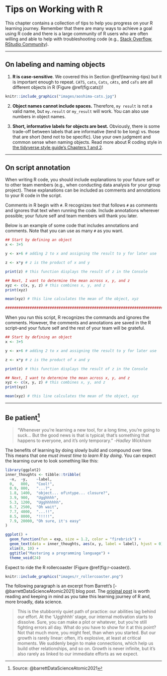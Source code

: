 # Tips on Working with R {#tips}

This chapter contains a collection of tips to help you progress on your R learning journey. Remember that there are many ways to achieve a goal using R code and there is a large community of R users who are often willing and able to help with troubleshooting code (e.g., [Stack Overflow](https://stackoverflow.com/questions/tagged/r), [RStudio Community](https://community.rstudio.com/)).

---

## On labeling and naming objects

1. **R is case-sensitive**. We covered this in Section \@ref(learning-tips) but it is important enough to repeat. `CATS`, `cats`, `Cats`, `cAts`, and `caTs` are all different objects in R (Figure \@ref(fig:cats))!

```r
knitr::include_graphics("images/aoshima-cats.jpg")
```

2. **Object names cannot include spaces.** Therefore, `my result` is not a valid name, but `my.result` or `my_result` will work. You can also use numbers in object names.

3. **Short, informative labels for objects are best.** Obviously, there is some trade-off between labels that are informative (tend to be long) vs. those that are short (tend not to be specific). Use your own judgment and common sense when naming objects. Read more about R coding style in [the tidyverse style guide's Chapters 1 and 2](https://style.tidyverse.org/).

---

## On script annotation

When writing R code, you should include explanations to your future self or to other team members (e.g., when conducting data analysis for your group project). These explanations can be included as comments and annotations to your R code in the script.

Comments in R begin with `#`. R recognizes text that follows `#` as comments and ignores that text when running the code. Include annotations wherever possible; your future self and team members will thank you later.

Below is an example of some code that includes annotations and comments. Note that you can use as many `#` as you want.

```r
## Start by defining an object
x <- 3+5

y <- x+6 # adding 2 to x and assigning the result to y for later use

z <- x*y # z is the product of x and y

print(z) # this function displays the result of z in the Console

## Next, I want to determine the mean across x, y, and z
xyz <- c(x, y, z) # this combines x, y, and z
print(xyz)

mean(xyz) # this line calculates the mean of the object, xyz

###############################################################################
```

When you run this script, R recognizes the commands and ignores the comments. However, the comments and annotations are saved in the R script--and your future self and the rest of your team will be grateful.

```r
## Start by defining an object
x <- 3+5

y <- x+6 # adding 2 to x and assigning the result to y for later use

z <- x*y # z is the product of x and y

print(z) # this function displays the result of z in the Console

## Next, I want to determine the mean across x, y, and z
xyz <- c(x, y, z) # this combines x, y, and z
print(xyz)

mean(xyz) # this line calculates the mean of the object, xyz
```

---

## Be patient^[Source: @barrettDataScienceAtomic2021]

> “Whenever you’re learning a new tool, for a long time, you’re going to suck… But the good news is that is typical; that’s something that happens to everyone, and it’s only temporary.” -*Hadley Wickham*

The benefits of learning by doing slowly build and compound over time. This means that one *must invest time to learn R by doing*. You can expect the learning curve to look something like this:

```r
library(ggplot2)
inner_thoughts <- tibble::tribble(
  ~x,  ~y,    ~label,
  0,   800,   "Cool!",
  0.9, 800,   "...?",
  1.8, 1400,  "object... of\ntype... closure?",
  3.9, 900,   "Ugghhhh",
  5.3, 1200,  "Ugghhhhhh",
  6.7, 2500,  "Oh wait",
  7.7, 4000,  "...!!",
  8.5, 8000,  "!!!!!",
  7.9, 20000, "Oh sure, it's easy"
)

ggplot() + 
  geom_function(fun = exp, size = 1.2, color = "firebrick") + 
  geom_text(data = inner_thoughts, aes(x, y, label = label), hjust = 0) +
  xlim(0, 10) + 
  ggtitle("Mastering a programming language") + 
  theme_void(24)
```

Expect to ride the R rollercoaster (Figure \@ref(fig:r-coaster)).

```r
knitr::include_graphics("images/r_rollercoaster.png")
```

The following paragraph is an excerpt from Barrett's [-@barrettDataScienceAtomic2021] blog post. The [original post](https://malco.io/2021/01/04/data-science-as-an-atomic-habit/) is worth reading and keeping in mind as you take this learning journey of R and, more broadly, data science.

> This is the stubbornly quiet path of practice: our abilities lag behind our effort. At the 'Ugghhhh' stage, our internal motivation starts to dissolve. Sure, you can make a plot or whatever, but you're still fighting errors all day. What do you have to show for it at this point? Not that much more, you might feel, than when you started. But our growth is rarely linear: often, it’s explosive, at least at critical moments. We suddenly begin to make connections, which help us build other relationships, and so on. Growth is never infinite, but it’s also rarely as linked to our immediate efforts as we expect.